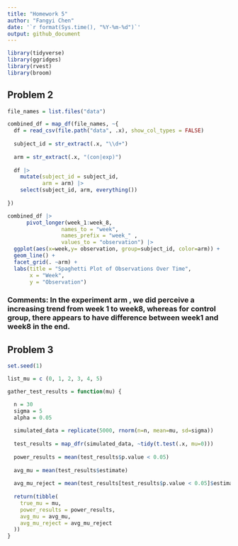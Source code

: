 ```yaml
---
title: "Homework 5"
author: "Fangyi Chen"
date: '`r format(Sys.time(), "%Y-%m-%d")`'
output: github_document
---
```



```r
library(tidyverse)
library(ggridges)
library(rvest)
library(broom)

```



## Problem 2
```r
file_names = list.files("data")

combined_df = map_df(file_names, ~{
  df = read_csv(file.path("data", .x), show_col_types = FALSE)
  
  subject_id = str_extract(.x, "\\d+")
  
  arm = str_extract(.x, "(con|exp)")
  
  df |> 
    mutate(subject_id = subject_id,
           arm = arm) |> 
    select(subject_id, arm, everything())
  
})

```


```r

combined_df |> 
      pivot_longer(week_1:week_8,
                 names_to = "week",
                 names_prefix = "week_" ,
                 values_to = "observation") |> 
  ggplot(aes(x=week,y= observation, group=subject_id, color=arm)) +
  geom_line() + 
  facet_grid(. ~arm) +
  labs(title = "Spaghetti Plot of Observations Over Time",
       x = "Week",
       y = "Observation") 

```
### Comments: In the experiment arm , we did perceive a increasing trend from week 1 to week8, whereas for control group, there appears to have difference between week1 and week8 in the end. 

## Problem 3
```r
set.seed(1)

list_mu = c (0, 1, 2, 3, 4, 5)

gather_test_results = function(mu) {

  n = 30
  sigma = 5
  alpha = 0.05
  
  simulated_data = replicate(5000, rnorm(n=n, mean=mu, sd=sigma))
  
  test_results = map_dfr(simulated_data, ~tidy(t.test(.x, mu=0)))
  
  power_results = mean(test_results$p.value < 0.05)
  
  avg_mu = mean(test_results$estimate)
  
  avg_mu_reject = mean(test_results[test_results$p.value < 0.05]$estimate)
  
  return(tibble(
    true_mu = mu,
    power_results = power_results,
    avg_mu = avg_mu,
    avg_mu_reject = avg_mu_reject
  ))
}


```

